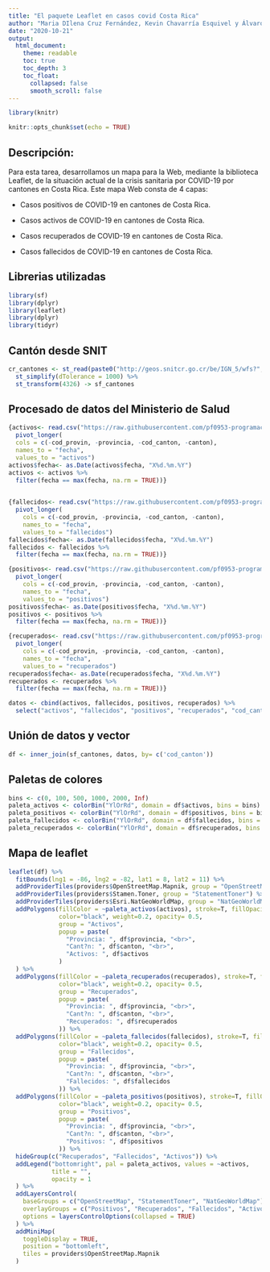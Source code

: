 ```yaml
---
title: "El paquete Leaflet en casos covid Costa Rica"
author: "Maria DIlena Cruz Fernández, Kevin Chavarría Esquivel y Álvaro Vásquez Anchia"
date: "2020-10-21"
output:
  html_document:
    theme: readable    
    toc: true
    toc_depth: 3
    toc_float:
      collapsed: false
      smooth_scroll: false    
---
```


```r
library(knitr)

knitr::opts_chunk$set(echo = TRUE)
```


## Descripción:

Para esta tarea, desarrollamos un mapa para la Web, mediante la biblioteca Leaflet, de la situación actual de la crisis sanitaria por COVID-19 por cantones en Costa Rica. Este mapa Web consta de 4 capas:
  
  * Casos positivos de COVID-19 en cantones de Costa Rica.

* Casos activos de COVID-19 en cantones de Costa Rica.

* Casos recuperados de COVID-19 en cantones de Costa Rica.

* Casos fallecidos de COVID-19 en cantones de Costa Rica.

## Librerias utilizadas

```r
library(sf)
library(dplyr)
library(leaflet)
library(dplyr)
library(tidyr)
```

## Cantón desde SNIT

```r
cr_cantones <- st_read(paste0("http://geos.snitcr.go.cr/be/IGN_5/wfs?", "request=GetFeature&service=WFS&version=2.0.0&typeName=IGN_5:limitecantonal_5k&outputFormat=application/json")) %>%
  st_simplify(dTolerance = 1000) %>% 
  st_transform(4326) -> sf_cantones
```

## Procesado de datos del Ministerio de Salud

```r
{activos<- read.csv("https://raw.githubusercontent.com/pf0953-programaciongeoespacialr-2020/datos/master/covid19/ms/covid19-activos-cantones-20201027.csv") %>%
  pivot_longer(
  cols = c(-cod_provin, -provincia, -cod_canton, -canton), 
  names_to = "fecha", 
  values_to = "activos")
activos$fecha<- as.Date(activos$fecha, "X%d.%m.%Y")
activos <- activos %>%
  filter(fecha == max(fecha, na.rm = TRUE))}

  
{fallecidos<- read.csv("https://raw.githubusercontent.com/pf0953-programaciongeoespacialr-2020/datos/master/covid19/ms/covid19-fallecidos-cantones-20201027.csv") %>%
  pivot_longer(
    cols = c(-cod_provin, -provincia, -cod_canton, -canton), 
    names_to = "fecha", 
    values_to = "fallecidos")
fallecidos$fecha<- as.Date(fallecidos$fecha, "X%d.%m.%Y")
fallecidos <- fallecidos %>%
  filter(fecha == max(fecha, na.rm = TRUE))}

{positivos<- read.csv("https://raw.githubusercontent.com/pf0953-programaciongeoespacialr-2020/datos/master/covid19/ms/covid19-positivos-cantones-20201027.csv") %>%
  pivot_longer(
    cols = c(-cod_provin, -provincia, -cod_canton, -canton), 
    names_to = "fecha", 
    values_to = "positivos")
positivos$fecha<- as.Date(positivos$fecha, "X%d.%m.%Y")
positivos <- positivos %>%
  filter(fecha == max(fecha, na.rm = TRUE))}

{recuperados<- read.csv("https://raw.githubusercontent.com/pf0953-programaciongeoespacialr-2020/datos/master/covid19/ms/covid19-recuperados-cantones-20201027.csv") %>%
  pivot_longer(
    cols = c(-cod_provin, -provincia, -cod_canton, -canton), 
    names_to = "fecha", 
    values_to = "recuperados")
recuperados$fecha<- as.Date(recuperados$fecha, "X%d.%m.%Y")
recuperados <- recuperados %>%
  filter(fecha == max(fecha, na.rm = TRUE))}

datos <- cbind(activos, fallecidos, positivos, recuperados) %>%
  select("activos", "fallecidos", "positivos", "recuperados", "cod_canton")

```

## Unión de datos y vector 

```r
df <- inner_join(sf_cantones, datos, by= c('cod_canton'))
```

## Paletas de colores

```r
bins <- c(0, 100, 500, 1000, 2000, Inf)
paleta_activos <- colorBin("YlOrRd", domain = df$activos, bins = bins)
paleta_positivos <- colorBin("YlOrRd", domain = df$positivos, bins = bins)
paleta_fallecidos <- colorBin("YlOrRd", domain = df$fallecidos, bins = bins)
paleta_recuperados <- colorBin("YlOrRd", domain = df$recuperados, bins = bins)

```

## Mapa de leaflet

```r
leaflet(df) %>% 
  fitBounds(lng1 = -86, lng2 = -82, lat1 = 8, lat2 = 11) %>%
  addProviderTiles(providers$OpenStreetMap.Mapnik, group = "OpenStreetMap") %>%
  addProviderTiles(providers$Stamen.Toner, group = "StatementToner") %>%
  addProviderTiles(providers$Esri.NatGeoWorldMap, group = "NatGeoWorldMap")%>%
  addPolygons(fillColor = ~paleta_activos(activos), stroke=T, fillOpacity = 1,
              color="black", weight=0.2, opacity= 0.5,
              group = "Activos",
              popup = paste(
                "Provincia: ", df$provincia, "<br>",
                "Cant?n: ", df$canton, "<br>",
                "Activos: ", df$activos
              )
  ) %>%
  addPolygons(fillColor = ~paleta_recuperados(recuperados), stroke=T, fillOpacity = 1,
              color="black", weight=0.2, opacity= 0.5,
              group = "Recuperados",
              popup = paste(
                "Provincia: ", df$provincia, "<br>",
                "Cant?n: ", df$canton, "<br>",
                "Recuperados: ", df$recuperados
              )) %>%
  addPolygons(fillColor = ~paleta_fallecidos(fallecidos), stroke=T, fillOpacity = 1,
              color="black", weight=0.2, opacity= 0.5,
              group = "Fallecidos",
              popup = paste(
                "Provincia: ", df$provincia, "<br>",
                "Cant?n: ", df$canton, "<br>",
                "Fallecidos: ", df$fallecidos
              )) %>%
  addPolygons(fillColor = ~paleta_positivos(positivos), stroke=T, fillOpacity = 1,
              color="black", weight=0.2, opacity= 0.5,
              group = "Positivos",
              popup = paste(
                "Provincia: ", df$provincia, "<br>",
                "Cant?n: ", df$canton, "<br>",
                "Positivos: ", df$positivos
              )) %>% 
  hideGroup(c("Recuperados", "Fallecidos", "Activos")) %>%
  addLegend("bottomright", pal = paleta_activos, values = ~activos,
            title = "",
            opacity = 1
  ) %>%
  addLayersControl(
    baseGroups = c("OpenStreetMap", "StatementToner", "NatGeoWorldMap"),
    overlayGroups = c("Positivos", "Recuperados", "Fallecidos", "Activos"),
    options = layersControlOptions(collapsed = TRUE)    
  ) %>%  
  addMiniMap(
    toggleDisplay = TRUE,
    position = "bottomleft",
    tiles = providers$OpenStreetMap.Mapnik
  )
```

